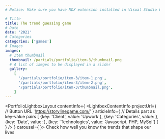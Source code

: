 ```yaml
---
# Notice: Make sure you have MDX extension installed in Visual Studio Code to see syntax highlighting

# Title
title: The trend guessing game
# Date
date: '2021'
# Categories
categories: ['games']
# Images
images:
  # Item thumbnail
  thumbnail: /partials/portfolio/item-3/thumbnail.png
  # A list of iamges to be displayed in a slider
  gallery:
    [
      '/partials/portfolio/item-3/item-1.png',
      '/partials/portfolio/item-3/item-2.png',
      '/partials/portfolio/item-3/thumbnail.png',
    ]
---
```

<PortfolioLightboxLayout
  contentInfo={
    <LightboxContentInfo
      projectUrl={
        // Button URL
        'https://storylinegame.com/'
      }
      articleInfo={
        // Details part as key-value pairs
        [
          {key: 'Client', value: 'Upwork'},
          {key: 'Categories', value: <CategoriesToText />},
          {key: 'Date', value: <DateToText />},
          {key: 'Technologies', value: 'Javascript, PHP, MySql'}
        ]
      }
    />
  }
  carousel={
    <LightboxCarousel />
}>
Check how well you know the trends that shape our lives
</PortfolioLightboxLayout>
